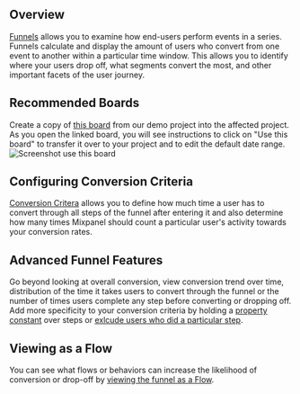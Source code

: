 ## Overview
[Funnels](/docs/reports/funnels) allows you to examine how end-users perform events in a series. Funnels calculate and display the amount of users who convert from one event to another within a particular time window. This allows you to identify where your users drop off, what segments convert the most, and other important facets of the user journey.

## Recommended Boards
Create a copy of [this board](https://mixpanel.com/s/43MU7y) from our demo project into the affected project. As you open the linked board, you will see instructions to click on "Use this board" to transfer it over to your project and to edit the default date range.
![Screenshot use this board](/tracking_id_limits_copy_board.png)

## Configuring Conversion Criteria
[Conversion Critera](/docs/reports/funnels#conversion-criteria) allows you to define how much time a user has to convert through all steps of the funnel after entering it and also determine how many times Mixpanel should count a particular user's activity towards your conversion rates.

## Advanced Funnel Features
Go beyond looking at overall conversion, view conversion trend over time, distribution of the time it takes users to convert through the funnel or the number of times users complete any step before converting or dropping off. Add more specificity to your conversion criteria by holding a [property constant](/docs/reports/funnels#hold-property-constant) over steps or [exlcude users who did a particular step](/docs/reports/funnels#exclusion-steps-exclude-users-who-did).

## Viewing as a Flow
You can see what flows or behaviors can increase the likelihood of conversion or drop-off by [viewing the funnel as a Flow](/docs/reports/funnels#view-as-flow).
